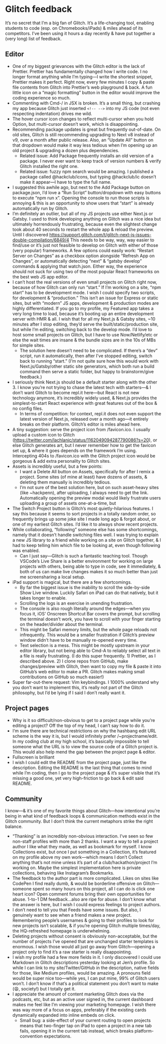# Glitch feedback

It’s no secret that I’m a big fan of Glitch. It’s a life-changing tool, enabling students to code (esp. on Chromebooks/iPads) & miles ahead of its competitors. I’ve been using it hours a day recently & have put together a (very long) list of feedback.

## Editor

- One of my biggest grievances with the Glitch editor is the lack of Prettier. Prettier has fundamentally changed how I write code. I no longer format anything while I’m typing—I write the shortest snippet, Prettier makes it perfect. Right now, every few minutes I copy & paste file contents from Glitch into Prettier’s web playground & back. A fun little icon on a “magic formatting” button in the editor would improve the coding experience so much.
- Commenting with Cmd-/ in JSX is broken. It’s a small thing, but crashing my app because Glitch just inserted `<!-- -->` into my JS code (not even respecting indentation) drives me wild.
- The hover cursor icon changes to reflect multi-cursor when you hold Option, but multi-cursor doesn’t work, which is disappointing.
- Recommending package updates is great but frequently out-of-date. On old sites, Glitch is still recommending upgrading to Next v8 instead of v9, over a month after public release. Also, an “Update All” button on that dropdown would make it way less tedious when I’m opening up an old project & upgrading a dozen plus dependencies.
    - Related issue: Add Package frequently installs an old version of a package. I never ever want to keep track of version numbers & verify Glitch installed the right one.
    - Related issue: fuzzy npm search would be amazing. I published a package called @hackclub/icons, but typing @hackclub/ic doesn’t make it appear—I have to type the full name.
- I suggested this awhile ago, but next to the Add Package button on package.json, I’d love a “Run Script” button/dropdown with easy buttons to execute “npm run x”. Opening the console to run those scripts is annoying & this is an opportunity to show users that “start” is already automatically run by Glitch.
- I’m definitely an outlier, but all of my JS projects use either Next.js or Gatsby. I used to think developing anything on Glitch was a nice idea but ultimately horrendously frustrating, because even the slightest change took about 40 seconds to restart the whole app & reload the preview. Until I discovered https://support.glitch.com/t/glitch-next-js-issues-double-compilation/6849/4 This needs to be way, way, way easier to find/use or it’s just not feasible to develop on Glitch with either of those (very popular) frameworks. A few options could easily work: “Restart Server on Changes” as a checkbox option alongside “Refresh App on Changes”, or automatically detecting “next” & “gatsby develop” commands & applying that watch.json. Either way, the experience should not suck for using two of the most popular React frameworks on the best web JS app editor.
- I can’t host the real versions of even small projects on Glitch right now, because of how Glitch can only run “start.” If I’m working on a site, “npm start” has to be development mode. I wish I could specify two scripts, for development & “production.” This isn’t an issue for Express or static sites, but with “modern” JS apps, development & production modes are highly differentiated. If you go to my profile, my Featured app takes a very long time to load, because it’s booting up an entire development server with HMR & all. I wish that for all my Next.js & Gatsby sites, ~10 minutes after I stop editing, they’d serve the built/static/production site, but while I’m editing, switching back to the develop mode. I’d love to host some small projects on Glitch, but I have to use Now/Netlify/etc or else the wait times are insane & the bundle sizes are in the 10s of MBs for simple sites.
    - The solution here doesn’t need to be complicated. If there’s a “dev” script, run it automatically, then after I’ve stopped editing, switch back to running “start.” (I’m not quite sure how this would work with Next.js/Gatsby/other static site generators, which both run a build command then serve a static folder, but happy to brainstorm/give feedback.)
- I seriously think Next.js should be a default starter along with the other 3. I know you’re not trying to chase the latest tech with starters—& I don’t want Glitch to become repl.it here—but React is not new technology anymore, it’s incredibly widely used, & Next.js provides the simplest-to-start React experience with great features out of the box & no config files.
    - In terms of competition: for context, repl.it does not even support the latest version of Next.js, released over a month ago—it entirely breaks on their platform. Glitch’s editor is miles ahead here.
- A tiny suggestion: serve the project icon from /favicon.ico. I usually upload a custom icon to Glitch (https://twitter.com/lachlanjc/status/1162049094287790086?s=20), or else Glitch generates art, but I never remember how to get the favicon set up, & where it goes depends on the framework I’m using. Intercepting 404s to /favicon.ico with the Glitch project icon would be gorgeous & add extra personality to Glitch sites.
- Assets is incredibly useful, but a few points:
    - I want a Delete All button on Assets, specifically for after I remix a project. Some sites (of mine at least) have dozens of assets, & deleting them manually is incredibly tedious.
    - I’m not sure of the best solution here, but on such asset-heavy sites (like ~hackpenn), after uploading, I always need to get the link. Automatically opening the preview modal would likely frustrate users uploading a group of assets one-at-a-time, but 
- The Switch Project button is Glitch’s most quietly-hilarious features. I say this because it seems to sort projects in a totally random order, so frequently brings up some joke site I made long ago & forgot about, or one of my earliest Glitch sites. I’d like it to always show recent projects.
- While collaborating, “following” someone else has some shortcomings, namely that it doesn’t handle switching files well. I was trying to explain a new JS library to a friend while working on a site on Glitch together, & I had to keep telling him which file to be looking at, even though following was enabled.
    - Can I just say—Glitch is such a fantastic teaching tool. Though VSCode’s Live Share is a better environment for working on large projects with others, being able to type in code, see it immediately, & both of us can make live changes makes it so much better than just me screensharing a local setup.
- iPad support is magical, but there are a few shortcomings.
    - By far the biggest issue is the inability to scroll the side-by-side Show Live window. Luckily Safari on iPad can do that natively, but it takes longer to enable.
    - Scrolling the logs is an exercise in unending frustration.
    - The console is also rough literally around the edges—when you focus it, iOS’ Onscreen Shortcut Bar covers the prompt, but scrolling the terminal doesn’t work, you have to scroll with your finger starting on the header/divider about the terminal.
    - This might be Safari memory limits, but the whole page reloads not infrequently. This would be a smaller frustration if Glitch’s preview window didn’t have to be manually re-opened every time.
    - Text selection is a mess. This might be mostly upstream in your editor library, but not being able to Cmd-A to reliably select all text in a file is really frustrating. (I do this super frequently. 1) Prettier, as I described above. 2) I clone repos from GitHub, make changes/preview with Glitch, then want to copy my file & paste it into GitHub’s web editor to make a PR. Glitch makes making small contributions on GitHub so much easier!)
- Super far-out-there request: Vim keybindings. I 1000% understand why you don’t want to implement this, it’s really not part of the Glitch philosophy, but I’d be lying if I said I don’t really want it.

## Project pages

- Why is it so difficult/non-obvious to get to a project page while you’re editing a project? Off the top of my head, I can’t say how to do it.
- I‘m sure there are technical restrictions on why the hashbang edit URL scheme is the way it is, but I would infinitely prefer /~projectname/edit. In my coding club at my high school, it’s basically impossible to tell someone what the URL is to view the source code of a Glitch project is. This would also help mend the gap between the project page & editor.
- Fullscreen is brilliant
- I wish I could edit the README from the project page, just like the description. Editing the README is the last thing that comes to mind while I’m coding, then I go to the project page & it’s super visible that it’s missing a good one, yet very high-friction to go back & edit said README.

## Community

I know—& it’s one of my favorite things about Glitch—how intentional you’re being in what kind of feedback loops & communication methods exist in the Glitch community. But I don’t think the current metaphors strike the right balance.

- “Thanking” is an incredibly non-obvious interaction. I’ve seen so few non-staff profiles with more than 2 thanks. I want a way to tell a project author I like what they made, as well as bookmark for myself. I know Collections exist, but once I put something in a Collection, it’s featured on my profile above my own work—which means I don’t Collect anything that’s not mine unless it’s part of a club/hackathon/project I’m working on. Maybe the simplest implementation here is private collections, behaving like Instagram’s Bookmarks.
- The feedback to the author part is more complicated. Likes on sites like CodePen I find really dumb, & would be borderline offensive on Glitch—someone spent so many hours on this project, all I can do is click one heart icon? Open comment forums bring their own opportunities for abuse. 1-to-1 DM feedback…also are ripe for abuse. I don’t know what the answer is here, but I wish I could express feelings to project authors.
- I don’t need to tell you that Feeds have some issues. But also, I genuinely want to see when a friend makes a new project. Remembering people’s usernames & going to their profiles to look for new projects isn’t scalable, & if you’re opening Glitch multiple times/day, the HQ-refreshed homepage is underwhelming.
- Deleting projects without consent is obviously non-acceptable, but the number of projects I’ve opened that are unchanged starter templates is enormous. I wish those would all just go away from Glitch—opening a project only to find it’s a raw starter is really disappointing.
- I wish my profile had a few more fields in it. I only discovered I could use Markdown in Glitch descriptions yesterday looking at Jen’s profile. So while I can link to my site/Twitter/GitHub in the description, native fields for those, like Medium profiles, would be amazing. A pronouns field would be super  nice too—while yes, I can put mine, 99% of Glitch users won’t. I don’t know if that’s a political statement you don’t want to make (😩, society!) but I totally get it.
- I appreciate the amount of content marketing Glitch does via the podcasts, etc, but as an active user signed in, the current dashboard makes me feel like I’m viewing your marketing homepage. I wish there was way more of a focus on apps, preferably if the existing cards dynamically expanded into inline embeds on click.
    - Small bug: a side-effect of your current routing to open projects means that two-finger tap on iPad to open a project in a new tab fails, opening it in the current tab instead, which breaks platform-convention expectations.
